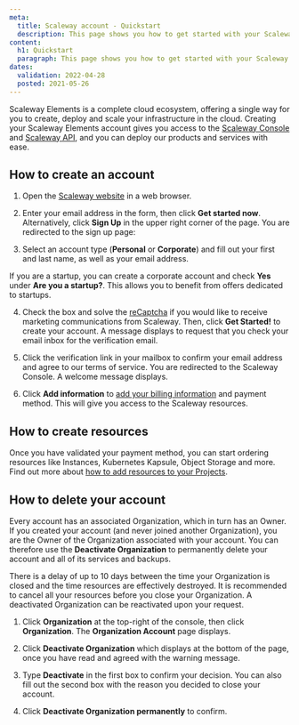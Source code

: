 ```yaml
---
meta:
  title: Scaleway account - Quickstart
  description: This page shows you how to get started with your Scaleway account.
content:
  h1: Quickstart
  paragraph: This page shows you how to get started with your Scaleway account.
dates:
  validation: 2022-04-28
  posted: 2021-05-26
---
```


Scaleway Elements is a complete cloud ecosystem, offering a single way for you to create, deploy and scale your infrastructure in the cloud. Creating your Scaleway Elements account gives you access to the [Scaleway Console](/console/my-account/concepts/#console) and [Scaleway API](https://developers.scaleway.com/en/), and you can deploy our products and services with ease.

## How to create an account

1. Open the [Scaleway website](https://www.scaleway.com/en/elements/) in a web browser.

2. Enter your email address in the form, then click **Get started now**. Alternatively, click **Sign Up** in the upper right corner of the page. You are redirected to the sign up page:

3. Select an account type (**Personal** or **Corporate**) and fill out your first and last name, as well as your email address.

  <Message type="note">

  If you are a startup, you can create a corporate account and check **Yes** under **Are you a startup?**. This allows you to benefit from offers dedicated to startups.

  </Message>

4. Check the box and solve the [reCaptcha](https://en.wikipedia.org/wiki/ReCAPTCHA) if you would like to receive marketing communications from Scaleway. Then, click **Get Started!** to create your account. A message displays to request that you check your email inbox for the verification email.

5. Click the verification link in your mailbox to confirm your email address and agree to our terms of service. You are redirected to the Scaleway Console. A welcome message displays.

6. Click **Add information** to [add your billing information](/console/my-account/how-to/manage-billing-information/#how-to-add-a-payment-method) and payment method. This will give you access to the Scaleway resources. 

## How to create resources

Once you have validated your payment method, you can start ordering resources like Instances, Kubernetes Kapsule, Object Storage and more. Find out more about [how to add resources to your Projects](/console/my-project/how-to/add-resources-project/).

## How to delete your account

Every account has an associated Organization, which in turn has an Owner. If you created your account (and never joined another Organization), you are the Owner of the Organization associated with your account. You can therefore use the **Deactivate Organization** to permanently delete your account and all of its services and backups.

<Message type="important">

  There is a delay of up to 10 days between the time your Organization is closed and the time resources are effectively destroyed. It is recommended to cancel all your resources before you close your Organization. A deactivated Organization can be reactivated upon your request.

</Message>

1. Click **Organization** at the top-right of the console, then click **Organization**. The **Organization Account** page displays.

2. Click **Deactivate Organization** which displays at the bottom of the page, once you have read and agreed with the warning message.

3. Type **Deactivate** in the first box to confirm your decision. You can also fill out the second box with the reason you decided to close your account.

4. Click **Deactivate Organization permanently** to confirm.
